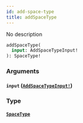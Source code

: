 ```yaml
---
id: add-space-type
title: addSpaceType
---
```


No description

```graphql
addSpaceType(
  input: AddSpaceTypeInput!
): SpaceType!

```

### Arguments

#### `input` ([`AddSpaceTypeInput!`](/docs/graphql/inputs/add-space-type-input))

### Type

#### [`SpaceType`](/docs/graphql/objects/space-type)
